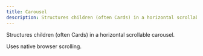 ```yaml
---
title: Carousel
description: Structures children (often Cards) in a horizontal scrollable carousel.
---
```



Structures children (often Cards) in a horizontal scrollable carousel.

Uses native browser scrolling.

<DecorativeField structure="carousel" />

